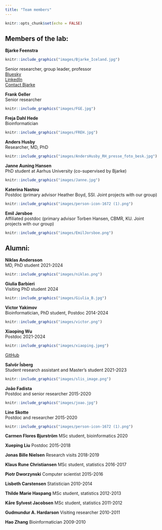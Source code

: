 ```yaml
---
title: "Team members"
---
```


```r
knitr::opts_chunk$set(echo = FALSE)
```
## Members of the lab:  



**Bjarke Feenstra**  
```r
knitr::include_graphics("images/Bjarke_Iceland.jpg")
```
Senior researcher, group leader, professor  
[Bluesky](https://bsky.app/profile/bfeenstra.bsky.social)  
[LinkedIn](https://www.linkedin.com/in/bjarke-feenstra-6230374/)    
[Contact Bjarke](mailto:fee@ssi.dk)

**Frank Geller**  
Senior researcher  

```r
knitr::include_graphics("images/FGE.jpg")
```

**Freja Dahl Hede**    
Bioinformatician

```r
knitr::include_graphics("images/FREH.jpg")
```

**Anders Husby**    
Researcher, MD, PhD

```r
knitr::include_graphics("images/AndersHusby_RH_presse_foto_besk.jpg")
```

**Janne Auning Hansen**    
PhD student at Aarhus University (co-supervised by Bjarke)

```r
knitr::include_graphics("images/Janne.jpg")
```

**Katerina Nastou**    
Postdoc (primary advisor Heather Boyd, SSI. Joint projects with our group)

```r
knitr::include_graphics("images/person-icon-1672 (1).png")
```

**Emil Jørsboe**    
Affiliated postdoc (primary advisor Torben Hansen, CBMR, KU. Joint projects with our group)

```r
knitr::include_graphics("images/EmilJorsboe.png")
```

## Alumni:  

**Niklas Andersson**  
MD, PhD student 2021-2024

```r
knitr::include_graphics("images/niklas.png")
```

**Giulia Barbieri**    
Visiting PhD student 2024

```r
knitr::include_graphics("images/Giulia_B.jpg")
```

**Victor Yakimov**  
Bioinformatician, PhD student, Postdoc 2014-2024

```r
knitr::include_graphics("images/victor.png")
```

**Xiaoping Wu**  
Postdoc 2021-2024

```r
knitr::include_graphics("images/xiaoping.jpeg")
```
[GitHub](https://xiaoping-wu.github.io/XiaopingWu/)

**Salvör Ísberg**  
Student research assistant and Master's student 2021-2023 

```r
knitr::include_graphics("images/slis_image.png")
```

**João Fadista**  
Postdoc and senior researcher 2015-2020

```r
knitr::include_graphics("images/joao.jpg")
```

**Line Skotte**  
Postdoc and researcher 2015-2020

```r
knitr::include_graphics("images/person-icon-1672 (1).png")
```

**Carmen Flores Bjurström**
MSc student, bioinformatics 2020

**Xueping Liu**
Postdoc 2015-2018

**Jonas Bille Nielsen**
Research visits 2018-2019

**Klaus Rune Christiansen**
MSc student, statistics 2016-2017

**Piotr Dworzynski**
Computer scientist 2015-2016

**Lisbeth Carstensen**
Statistician 2010-2014

**Thilde Marie Haspang** 
MSc student, statistics 2012-2013 

**Kåre Sylvest Jacobsen** 
MSc student, statistics 2011-2012 

**Gudmundur A. Hardarson** 
Visiting researcher 2010-2011

**Hao Zhang**
Bioinformatician 2009-2010
